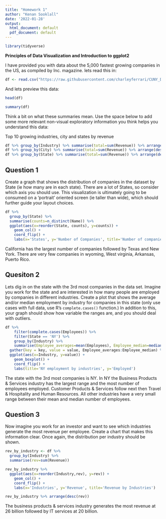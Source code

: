 ```yaml
---
title: "Homework 1"
author: "Kenan Sooklall"
date: '2022-01-28'
output:
  html_document: default
  pdf_document: default
---
```


```r
library(tidyverse)
```

**Principles of Data Visualization and Introduction to ggplot2**

I have provided you with data about the 5,000 fastest growing companies in the US, as compiled by Inc. magazine. lets read this in:

```r
df <- read.csv("https://raw.githubusercontent.com/charleyferrari/CUNY_DATA_608/master/module1/Data/inc5000_data.csv", header= TRUE)
```

And lets preview this data:

```r
head(df)
```
```r
summary(df)
```

Think a bit on what these summaries mean. Use the space below to add some more relevant non-visual exploratory information you think helps you understand this data:

Top 10 growing industries, city and states by revenue

```r
df %>% group_by(Industry) %>% summarise(total=sum(Revenue)) %>% arrange(desc(total)) %>% top_n(total, n=10)
df %>% group_by(City) %>% summarise(total=sum(Revenue)) %>% arrange(desc(total)) %>% top_n(total, n=10)
df %>% group_by(State) %>% summarise(total=sum(Revenue)) %>% arrange(desc(total)) %>% top_n(total, n=10)
```


## Question 1

Create a graph that shows the distribution of companies in the dataset by State (ie how many are in each state). There are a lot of States, so consider which axis you should use. This visualization is ultimately going to be consumed on a 'portrait' oriented screen (ie taller than wide), which should further guide your layout choices.

```r
df %>% 
  group_by(State) %>% 
  summarise(counts=n_distinct(Name)) %>% 
  ggplot(aes(x=reorder(State, counts), y=counts)) + 
    geom_col() + 
    coord_flip() + 
    labs(x='States', y='Number of Companies', title='Number of companies by states')
```

California has the largest number of companies followed by Texas and New York. There are very few companies in wyoming, West virginia, Arkansas, Puerto Rico.

## Quesiton 2

Lets dig in on the state with the 3rd most companies in the data set. Imagine you work for the state and are interested in how many people are employed by companies in different industries. Create a plot that shows the average and/or median employment by industry for companies in this state (only use cases with full data, use R's `complete.cases()` function.) In addition to this, your graph should show how variable the ranges are, and you should deal with outliers.

```r
df %>% 
    filter(complete.cases(Employees)) %>% 
    filter(State == 'NY') %>% 
    group_by(Industry) %>% 
    summarise(Employee_averages=mean(Employees), Employee_median=median(Employees)) %>% 
  gather(key = key, value = value, Employee_averages:Employee_median) %>% 
  ggplot(aes(x=Industry, y=value)) +
    geom_boxplot() + 
    coord_flip() + 
    labs(title='NY employment by industries', y='Employed')
```

The state with the 3rd most companies is NY. In NY the Business Products & Services industry has the largest range and the most number of employees employed. Customer Products & Services follow next then Travel & Hospitality and Human Resources. All other industries have a very small range between their mean and median number of employees.

## Question 3

Now imagine you work for an investor and want to see which industries generate the most revenue per employee. Create a chart that makes this information clear. Once again, the distribution per industry should be shown.

```r
rev_by_industry <- df %>% 
  group_by(Industry) %>% 
  summarise(rev=sum(Revenue))

rev_by_industry %>% 
  ggplot(aes(x=reorder(Industry,rev), y=rev)) + 
    geom_col() + 
    coord_flip() + 
    labs(x='Industries', y='Revenue', title='Revenue by Industries')

rev_by_industry %>% arrange(desc(rev))
```

The business products & services industry generates the most revenue at 26 billion followed by IT services at 20 billion.